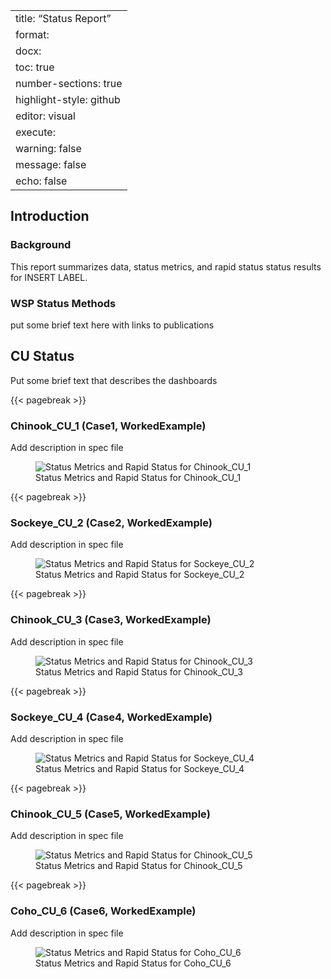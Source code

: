 
---	
title: "Status Report"
format: 
  docx:
    toc: true
    number-sections: true
    highlight-style: github
editor: visual
execute: 
  warning: false
  message: false
  echo: false
---	
	
	
	
	
	
	
## Introduction

### Background

This report summarizes data, status metrics, and rapid status status results for INSERT LABEL.

### WSP Status Methods

put some brief text here with links to publications

## CU Status

Put some brief text that describes the dashboards




{{< pagebreak >}}

### Chinook_CU_1 (Case1, WorkedExample)
Add description in spec file


![Status Metrics and Rapid Status for Chinook_CU_1](../Dashboards/WorkedExample_CU1_Chinook_Case1.png)

{{< pagebreak >}}

### Sockeye_CU_2 (Case2, WorkedExample)
Add description in spec file


![Status Metrics and Rapid Status for Sockeye_CU_2](../Dashboards/WorkedExample_CU2_Sockeye_Case2.png)

{{< pagebreak >}}

### Chinook_CU_3 (Case3, WorkedExample)
Add description in spec file


![Status Metrics and Rapid Status for Chinook_CU_3](../Dashboards/WorkedExample_CU3_Chinook_Case3.png)

{{< pagebreak >}}

### Sockeye_CU_4 (Case4, WorkedExample)
Add description in spec file


![Status Metrics and Rapid Status for Sockeye_CU_4](../Dashboards/WorkedExample_CU4_Sockeye_Case4.png)

{{< pagebreak >}}

### Chinook_CU_5 (Case5, WorkedExample)
Add description in spec file


![Status Metrics and Rapid Status for Chinook_CU_5](../Dashboards/WorkedExample_CU5_Chinook_Case5.png)

{{< pagebreak >}}

### Coho_CU_6 (Case6, WorkedExample)
Add description in spec file


![Status Metrics and Rapid Status for Coho_CU_6](../Dashboards/WorkedExample_CU6_Coho_Case6.png)